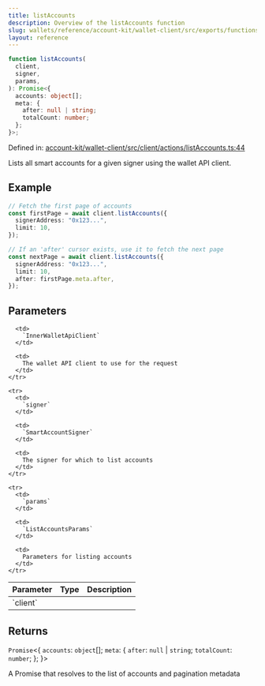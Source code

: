 ```yaml
---
title: listAccounts
description: Overview of the listAccounts function
slug: wallets/reference/account-kit/wallet-client/src/exports/functions/listAccounts
layout: reference
---
```


```ts
function listAccounts(
  client,
  signer,
  params,
): Promise<{
  accounts: object[];
  meta: {
    after: null | string;
    totalCount: number;
  };
}>;
```

Defined in: [account-kit/wallet-client/src/client/actions/listAccounts.ts:44](https://github.com/alchemyplatform/aa-sdk/blob/da19afd63b0ba06a4de95b0d2d7871f64d546304/account-kit/wallet-client/src/client/actions/listAccounts.ts#L44)

Lists all smart accounts for a given signer using the wallet API client.

## Example

```ts
// Fetch the first page of accounts
const firstPage = await client.listAccounts({
  signerAddress: "0x123...",
  limit: 10,
});

// If an 'after' cursor exists, use it to fetch the next page
const nextPage = await client.listAccounts({
  signerAddress: "0x123...",
  limit: 10,
  after: firstPage.meta.after,
});
```

## Parameters

<table>
  <thead>
    <tr>
      <th align="left">Parameter</th>
      <th align="left">Type</th>
      <th align="left">Description</th>
    </tr>
  </thead>

  <tbody>
    <tr>
      <td>
        `client`
      </td>

      <td>
        `InnerWalletApiClient`
      </td>

      <td>
        The wallet API client to use for the request
      </td>
    </tr>

    <tr>
      <td>
        `signer`
      </td>

      <td>
        `SmartAccountSigner`
      </td>

      <td>
        The signer for which to list accounts
      </td>
    </tr>

    <tr>
      <td>
        `params`
      </td>

      <td>
        `ListAccountsParams`
      </td>

      <td>
        Parameters for listing accounts
      </td>
    </tr>

  </tbody>
</table>

## Returns

`Promise`\<\{
`accounts`: `object`\[];
`meta`: \{
`after`: `null` | `string`;
`totalCount`: `number`;
};
}>

A Promise that resolves to the list of accounts and pagination metadata

